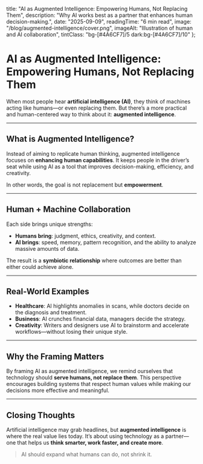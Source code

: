   title: "AI as Augmented Intelligence: Empowering Humans, Not Replacing Them",
  description: "Why AI works best as a partner that enhances human decision-making.",
  date: "2025-09-09",
  readingTime: "6 min read",
  image: "/blog/augmented-intelligence/cover.png",
  imageAlt: "Illustration of human and AI collaboration",
  tintClass: "bg-[#4A6CF7]/5 dark:bg-[#4A6CF7]/10"
};

# AI as Augmented Intelligence: Empowering Humans, Not Replacing Them

When most people hear **artificial intelligence (AI)**, they think of machines acting like humans—or even replacing them. But there’s a more practical and human-centered way to think about it: **augmented intelligence**.

---

## What is Augmented Intelligence?

Instead of aiming to replicate human thinking, augmented intelligence focuses on **enhancing human capabilities**. It keeps people in the driver’s seat while using AI as a tool that improves decision-making, efficiency, and creativity.

In other words, the goal is not replacement but **empowerment**.

---

## Human + Machine Collaboration

Each side brings unique strengths:  

* **Humans bring**: judgment, ethics, creativity, and context.  
* **AI brings**: speed, memory, pattern recognition, and the ability to analyze massive amounts of data.  

The result is a **symbiotic relationship** where outcomes are better than either could achieve alone.

---

## Real-World Examples

* **Healthcare**: AI highlights anomalies in scans, while doctors decide on the diagnosis and treatment.  
* **Business**: AI crunches financial data, managers decide the strategy.  
* **Creativity**: Writers and designers use AI to brainstorm and accelerate workflows—without losing their unique style.  

---

## Why the Framing Matters

By framing AI as augmented intelligence, we remind ourselves that technology should **serve humans, not replace them**. This perspective encourages building systems that respect human values while making our decisions more effective and meaningful.

---

## Closing Thoughts

Artificial intelligence may grab headlines, but **augmented intelligence** is where the real value lies today. It’s about using technology as a partner—one that helps us **think smarter, work faster, and create more**.

> AI should expand what humans can do, not shrink it.
